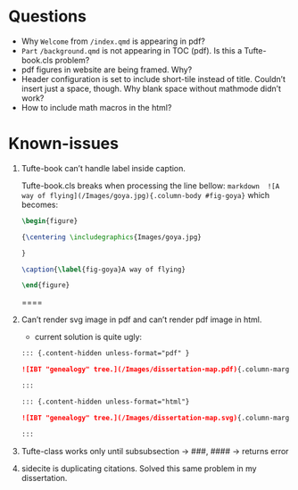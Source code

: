 # Questions

- Why `Welcome` from  `/index.qmd` is appearing in pdf?
- `Part` `/background.qmd` is not appearing in TOC (pdf).  Is this a Tufte-book.cls problem?
- pdf figures in website are being framed. Why? 
- Header configuration is set to include short-tile instead of title.  Couldn't insert just a space, though.  Why blank space without mathmode didn't work?
- How to include math macros in the html?  

# Known-issues

1. Tufte-book can't handle label inside caption.

    Tufte-book.cls breaks when processing the line bellow:
    ```markdown
    ![A way of flying](/Images/goya.jpg){.column-body #fig-goya}
    ```
    which becomes:

    ```tex
    \begin{figure}

    {\centering \includegraphics{Images/goya.jpg}

    }

    \caption{\label{fig-goya}A way of flying}

    \end{figure}
    ```
    ====


 2. Can't render svg image in pdf and can't render pdf image in html.
    - current solution is quite ugly: 

    ```markdown
    ::: {.content-hidden unless-format="pdf" }

    ![IBT "genealogy" tree.](/Images/dissertation-map.pdf){.column-margin width=90%}

    :::

    ::: {.content-hidden unless-format="html"}

    ![IBT "genealogy" tree.](/Images/dissertation-map.svg){.column-margin width=90%}

    :::

    ```

3. Tufte-class works only until subsubsection -> ###, #### -> returns error

4. sidecite is duplicating citations. Solved this same problem in my dissertation. 